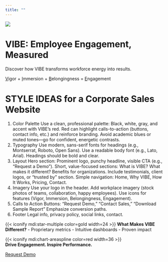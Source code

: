 ```yaml
---
title: ""
---
```


![](img/logo.png){.shake}

# [VIBE]{.vibe}: Employee Engagement, Measured

Discover how [VIBE]{.vibe} transforms workforce energy into results.  

[V]{.vibe .underline}[igor]{.vibe} $+$ [I]{.vibe .underline}[mmersion]{.vibe} $+$ [B]{.vibe .underline}[elongingness]{.vibe} $=$ [E]{.vibe .underline}[ngagement]{.vibe}

# STYLE IDEAS for a Corporate Sales Website
1. Color Palette
Use a clean, professional palette: Black, white, gray, and accent with VIBE’s red.
Red can highlight calls-to-action (buttons, contact info, etc.) and reinforce branding.
Avoid academic blues or muted tones—go for confident, energetic contrasts.
2. Typography
Use modern, sans-serif fonts for headings (e.g., Montserrat, Roboto, Open Sans).
Use a readable body font (e.g., Lato, Arial).
Headings should be bold and clear.
3. Layout
Hero section: Prominent logo, punchy headline, visible CTA (e.g., "Request a Demo").
Short, value-focused sections: What is VIBE? What makes it different? Benefits for organizations.
Include testimonials, client logos, or “trusted by” section.
Simple navigation: Home, Why VIBE, How It Works, Pricing, Contact.
4. Imagery
Use your logo in the header.
Add workplace imagery (stock photos of teams, collaboration, happy employees).
Use icons for features (Vigor, Immersion, Belongingness, Engagement).
5. Calls to Action
Buttons: "Request Demo," "Contact Sales," "Download Sample Report"
Emphasize conversion paths.
6. Footer
Legal info, privacy policy, social links, contact.

::: {.callout-note}
{{< iconify mdi:star-multiple color=gold width=24 >}}
**What Makes VIBE Different?**
- Proprietary metrics
- Intuitive dashboards
- Proven impact
:::


{{< iconify mdi:chart-areaspline color=red width=36 >}}  
**Drive Engagement. Inspire Performance.**

[Request Demo](contact.qmd){.btn .btn-danger}